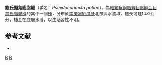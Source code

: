 {{Speciesbox 
| taxon = Pseudocurimata boulengeri
| status = NE
| status_system = IUCN3.1
| authority = [[Eigenmann|Eigenmann]], 1907
| synonyms = *''Curimatus boulengeri''<br /><small>Eigenmann, 1907</small>
*''Curimatorbis boulengeri''<br /><small>Eigenmann, 1907</small>
*''Curimatus guentheri''<br /><small>Eigenmann, 1907</small>
*''Curimatus boulengeri''<br /><small>Pellegrin, 1909</small>
}}
'''鮑氏擬無齒脂鯉'''（学名：''Pseudocurimata patiae''），為[[輻鰭魚綱|輻鰭魚綱]][[脂鯉目|脂鯉目]][[脂鯉亞目|脂鯉亞目]][[無齒脂鯉科|無齒脂鯉科]]的其中一個[[種|種]]，分布於[[南美洲|南美洲]][[厄瓜多|厄瓜多]]北部淡水流域，體長可達14.6公分，棲息在底層水域，以生活習性不明。

==参考文献==
{{refbegin}}
*{{FishBase_species|genus=Pseudocurimata|species=boulengeri|year=2013|month=8}}
{{refend}}
{{Taxonbar|from=Q6409927}}

[[Category:擬無齒脂鯉屬|B]]
[[Category:1907年描述的鱼类|B]]


{{魚類小作品}}